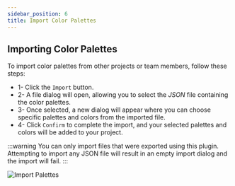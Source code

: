 ```yaml
---
sidebar_position: 6
title: Import Color Palettes
---
```


## Importing Color Palettes

To import color palettes from other projects or team members, follow these steps:

* 1- Click the `Import` button.
* 2- A file dialog will open, allowing you to select the *JSON* file containing the color palettes.
* 3- Once selected, a new dialog will appear where you can choose specific palettes and colors from the imported file.
* 4- Click `Confirm` to complete the import, and your selected palettes and colors will be added to your project.

:::warning
You can only import files that were exported using this plugin. Attempting to import any JSON file will result in an empty import dialog and the import will fail.
:::

![Import Palettes](_static/img/07_ImportPalettes.png)




